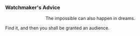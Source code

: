 ===Watchmaker's Advice===
:<div align="center">The impossible can also happen in dreams.
:
Find it, and then you shall be granted an audience.</div>
